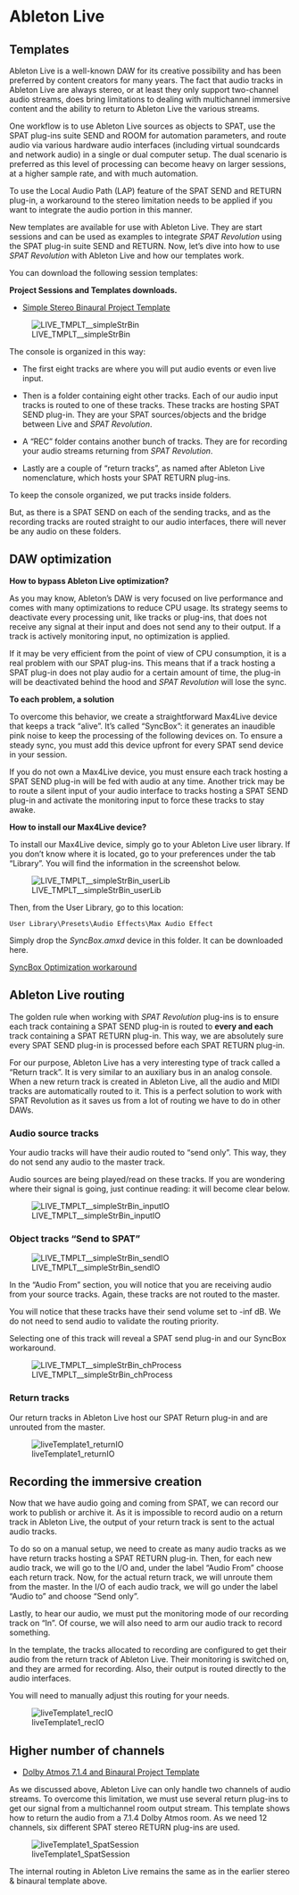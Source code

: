 # Ableton Live {#sec-ableton-live}

## Templates

Ableton Live is a well-known DAW for its creative possibility and has been preferred by content creators for many years.
The fact that audio tracks in Ableton Live are always stereo, or at least they only support two-channel audio streams, does bring limitations to dealing with multichannel immersive content and the ability to return to Ableton Live the various streams.

One workflow is to use Ableton Live sources as objects to SPAT, use the SPAT plug-ins suite SEND and ROOM for automation parameters, and route audio via various hardware audio interfaces (including virtual soundcards and network audio) in a single or dual computer setup.
The dual scenario is preferred as this level of processing can become heavy on larger sessions, at a higher sample rate, and with much automation.

To use the Local Audio Path (LAP) feature of the SPAT SEND and RETURN plug-in, a workaround to the stereo limitation needs to be applied if you want to integrate the audio portion in this manner.

New templates are available for use with Ableton Live.
They are start sessions and can be used as examples to integrate _SPAT Revolution_ using the SPAT plug-in suite SEND and RETURN.
Now, let's dive into how to use _SPAT Revolution_ with Ableton Live and how our templates work.

You can download the following session templates:

**Project Sessions and Templates downloads.**

* [Simple Stereo Binaural Project Template](https://public.3.basecamp.com/p/EidSWQKQTQTqGTsKYrxuPjoW)

![LIVE_TMPLT__simpleStrBin](https://flux-shared.s3.amazonaws.com/doc_images/SpatR/ThirdParty/AbletonLiveMixer.png)

The console is organized in this way:

- The first eight tracks are where you will put audio events or even live input.

- Then is a folder containing eight other tracks. Each of our audio input tracks is routed to one of these tracks. These tracks are hosting SPAT SEND plug-in. They are your SPAT sources/objects and the bridge between Live and _SPAT Revolution_.

- A "REC" folder contains another bunch of tracks. They are for recording your audio streams returning from _SPAT Revolution_.

- Lastly are a couple of "return tracks", as named after Ableton Live nomenclature, which hosts your SPAT RETURN plug-ins.


:::{.callout-note}
To keep the console organized, we put tracks inside folders.

But, as there is a SPAT SEND on each of the sending tracks, and as the recording tracks are routed straight to our audio interfaces, there will never be any audio on these folders.
:::

## DAW optimization

**How to bypass Ableton Live optimization?**

As you may know, Ableton's DAW is very focused on live performance and comes with many optimizations to reduce CPU usage.
Its strategy seems to deactivate every processing unit, like tracks or plug-ins, that does not receive any signal at their input and does not send any to their output.
If a track is actively monitoring input, no optimization is applied.

If it may be very efficient from the point of view of CPU consumption, it is a real problem with our SPAT plug-ins.
This means that if a track hosting a SPAT plug-in does not play audio for a certain amount of time, the plug-in will be deactivated behind the hood and _SPAT Revolution_ will lose the sync.

**To each problem, a solution**

To overcome this behavior, we create a straightforward Max4Live device that keeps a track "alive".
It's called "SyncBox": it generates an inaudible pink noise to keep the processing of the following devices on.
To ensure a steady sync, you must add this device upfront for every SPAT send device in your session.

If you do not own a Max4Live device, you must ensure each track hosting a SPAT SEND plug-in will be fed with audio at any time.
Another trick may be to route a silent input of your audio interface to tracks hosting a SPAT SEND plug-in and activate the monitoring input to force these tracks to stay awake.

**How to install our Max4Live device?**

To install our Max4Live device, simply go to your Ableton Live user library.
If you don't know where it is located, go to your preferences under the tab "Library".
You will find the information in the screenshot below.

![LIVE_TMPLT__simpleStrBin_userLib](https://flux-shared.s3.amazonaws.com/doc_images/SpatR/ThirdParty/AbletonLiveMax4LiveUserLib.png)

Then, from the User Library, go to this location:

```User Library\Presets\Audio Effects\Max Audio Effect```

Simply drop the *SyncBox.amxd* device in this folder. It can be downloaded here.

[SyncBox Optimization workaround](https://public.3.basecamp.com/p/UzFGokKV5483RXDxY5RpCifX)


## Ableton Live routing

The golden rule when working with _SPAT Revolution_ plug-ins is to ensure each track containing a SPAT SEND plug-in is routed to **every and each** track containing a SPAT RETURN plug-in.
This way, we are absolutely sure every SPAT SEND plug-in is processed before each SPAT RETURN plug-in.

For our purpose, Ableton Live has a very interesting type of track called a "Return track".
It is very similar to an auxiliary bus in an analog console.
When a new return track is created in Ableton Live, all the audio and MIDI tracks are automatically routed to it.
This is a perfect solution to work with SPAT Revolution as it saves us from a lot of routing we have to do in other DAWs.


### Audio source tracks

Your audio tracks will have their audio routed to "send only".
This way, they do not send any audio to the master track.

Audio sources are being played/read on these tracks.
If you are wondering where their signal is going, just continue reading: it will become clear below.

![LIVE_TMPLT__simpleStrBin_inputIO](https://flux-shared.s3.amazonaws.com/doc_images/SpatR/ThirdParty/AbletonLiveInputIO.png)

### Object tracks "Send to SPAT"

![LIVE_TMPLT__simpleStrBin_sendIO](https://flux-shared.s3.amazonaws.com/doc_images/SpatR/ThirdParty/AbletonLiveSendIO.png)

In the "Audio From" section, you will notice that you are receiving audio from your source tracks.
Again, these tracks are not routed to the master.

You will notice that these tracks have their send volume set to -inf dB.
We do not need to send audio to validate the routing priority.

Selecting one of this track will reveal a SPAT send plug-in and our SyncBox workaround.

![LIVE_TMPLT__simpleStrBin_chProcess](https://flux-shared.s3.amazonaws.com/doc_images/SpatR/ThirdParty/AbletonLiveChannelProcess.png)

### Return tracks

Our return tracks in Ableton Live host our SPAT Return plug-in and are unrouted from the master.

![liveTemplate1_returnIO](https://flux-shared.s3.amazonaws.com/doc_images/SpatR/ThirdParty/AbletonLiveReturnIO.png)

## Recording the immersive creation

Now that we have audio going and coming from SPAT, we can record our work to publish or archive it.
As it is impossible to record audio on a return track in Ableton Live, the output of your return track is sent to the actual audio tracks.

To do so on a manual setup, we need to create as many audio tracks as we have return tracks hosting a SPAT RETURN plug-in.
Then, for each new audio track, we will go to the I/O and, under the label "Audio From" choose each return track.
Now, for the actual return track, we will unroute them from the master.
In the I/O of each audio track, we will go under the label "Audio to" and choose "Send only".

Lastly, to hear our audio, we must put the monitoring mode of our recording track on "In".
Of course, we will also need to arm our audio track to record something.

In the template, the tracks allocated to recording are configured to get their audio from the return track of Ableton Live.
Their monitoring is switched on, and they are armed for recording.
Also, their output is routed directly to the audio interfaces.

:::{.callout-note}
You will need to manually adjust this routing for your needs.
:::

![liveTemplate1_recIO](https://flux-shared.s3.amazonaws.com/doc_images/SpatR/ThirdParty/AbletonLiveRecIO.png)

## Higher number of channels

* [Dolby Atmos 7.1.4 and Binaural Project Template](https://public.3.basecamp.com/p/n7mNHM6PJTeep8ewttYNFxtr)

As we discussed above, Ableton Live can only handle two channels of audio streams.
To overcome this limitation, we must use several return plug-ins to get our signal from a multichannel room output stream.
This template shows how to return the audio from a 7.1.4 Dolby Atmos room.
As we need 12 channels, six different SPAT stereo RETURN plug-ins are used.

![liveTemplate1_SpatSession](https://flux-shared.s3.amazonaws.com/doc_images/SpatR/ThirdParty/AbletonLiveTemplateSpat.png)

The internal routing in Ableton Live remains the same as in the earlier stereo & binaural template above.

